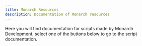 ```yaml
---
title: Monarch Resources
description: Documentation of Monarch resources
---
```


Here you will find documentation for scripts made by Monarch Development, select one of the buttons below to go to the script documentation.

<Cards>
  <Card href="/docs/monarch-resources/mnr_blips" title="Monarch Blips"></Card>
  <Card href="/docs/monarch-resources/mnr_cayo" title="Monarch Cayo"></Card>
  <Card href="/docs/monarch-resources/mnr_consumables" title="Monarch Consumables"></Card>
  <Card href="/docs/monarch-resources/mnr_elevators" title="Monarch Elevators"></Card>
  <Card href="/docs/monarch-resources/mnr_ipl" title="Monarch IPL"></Card>
  <Card href="/docs/monarch-resources/mnr_mapsutility" title="Monarch Maps Utility"></Card>
  <Card href="/docs/monarch-resources/mnr_postals" title="Monarch Postals"></Card>
  <Card href="/docs/monarch-resources/mnr_sitanywhere" title="Monarch Sit Anywhere"></Card>
</Cards>